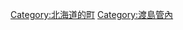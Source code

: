 {{Commonscat|Yakumo, Hokkaido}}
{{Catmore}}

{{DEFAULTSORT:Yakumo}}
[[Category:北海道的町|Category:北海道的町]]
[[Category:渡島管內|Category:渡島管內]]
